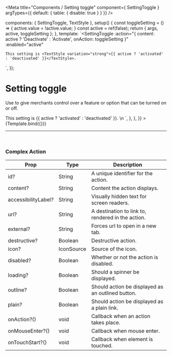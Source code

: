 
<Meta
  title="Components / Setting toggle"
  component={ SettingToggle }
  argTypes={{
    default: {
      table: { disable: true }
    }
  }}
/>

  components: { SettingToggle, TextStyle },
  setup() {
    const toggleSetting = () => {
      active.value = !active.value;
    }
    const active = ref(false);
    return { args, active, toggleSetting };
  },
  template: `<SettingToggle
    :action="{ content: active ? 'Deactivate' : 'Activate', onAction: toggleSetting }"
    :enabled="active"
  >
    This setting is <TextStyle variation="strong">{{ active ? 'activated' : 'deactivated' }}</TextStyle>.
  </SettingToggle>`,
});

# Setting toggle

Use to give merchants control over a feature or option that can be turned on or off.

<Canvas>
  <Story
    name="Setting toggle"
    height="120px"
    parameters={{
      docs: {
        source: {
          code: dedent`
            <SettingToggle
              :action="{ content: active ? 'Deactivate' : 'Activate', onAction: toggleSetting }"
              :enabled="active"
            >
              This setting is <TextStyle variation="strong">{{ active ? 'activated' : 'deactivated' }}</TextStyle>.
            </SettingToggle>\n
            <script setup>
              const toggleSetting = () => {
                active.value = !active.value;
              }
              const active = ref(false);
            </script>
            `,
        },
      },
    }}
  >
    {Template.bind({})}
  </Story>
</Canvas>

<ArgsTable story="Setting toggle" />

---

<br/>

### **Complex Action**

| Prop             | Type                          | Description     |
| ---------------- | ----------------------------- | --------------- |
| id?              | String       | A unique identifier for the action. |
| content?         | String       | Content the action displays. |
| accessibilityLabel?  | String  | Visually hidden text for screen readers. |
| url?             | String       | A destination to link to, rendered in the action. |
| external?        | String       | Forces url to open in a new tab. |
| destructive?     | Boolean      | Destructive action. |
| icon?            | IconSource   | Source of the icon. |
| disabled?        | Boolean      | Whether or not the action is disabled. |
| loading?         | Boolean      | Should a spinner be displayed. |
| outline?         | Boolean      | Should action be displayed as an outlined button. |
| plain?           | Boolean      | Should action be displayed as a plain link. |
| onAction?()      | void         | Callback when an action takes place. |
| onMouseEnter?()  | void         | Callback when mouse enter. |
| onTouchStart?()  | void         | Callback when element is touched. |
